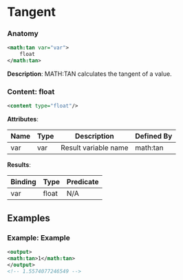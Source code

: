 # Tangent

### Anatomy

```xml
<math:tan var="var">
    float
</math:tan>
```

 **Description**:
 MATH:TAN calculates the tangent of a value.

### Content: float

```xml
<content type="float"/>
```

**Attributes**:

| Name | Type | Description | Defined By |
| ---- | ---- | ----------- | ---------- |
| var | var | Result variable name | math:tan |


**Results**:

| Binding | Type | Predicate |
| ------- | ---- | --------- |
| var | float | N/A |


## Examples

### Example: Example

```xml
<output>
<math:tan>1</math:tan>
</output>
<!-- 1.5574077246549 -->
```

